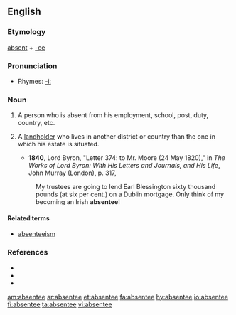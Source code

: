 ==English==

===Etymology===
[[absent]] + [[-ee]]

===Pronunciation===
*Rhymes: [[Rhymes:English:-iː|-iː]]

===Noun===
{{en-noun}}

# A person who is absent from his employment, school, post, duty, country, etc.
# {{context|especially|UK|historical}} A [[landholder]] who lives in another district or country than the one in which his estate is situated.
#*'''1840''', Lord Byron, "Letter 374: to Mr. Moore (24 May 1820)," in ''The Works of Lord Byron: With His Letters and Journals, and His Life'', John Murray (London), p. 317,
#:My trustees are going to lend Earl Blessington sixty thousand pounds (at six per cent.) on a Dublin mortgage.  Only think of my becoming an Irish '''absentee'''!

====Related terms====
*[[absenteeism]]

===References===
*{{R:Webster 1828|absentee}}
*{{R:Webster 1913|absentee}}
*{{R:Dictionary.com|absentee}}

[[am:absentee]]
[[ar:absentee]]
[[et:absentee]]
[[fa:absentee]]
[[hy:absentee]]
[[io:absentee]]
[[fi:absentee]]
[[ta:absentee]]
[[vi:absentee]]